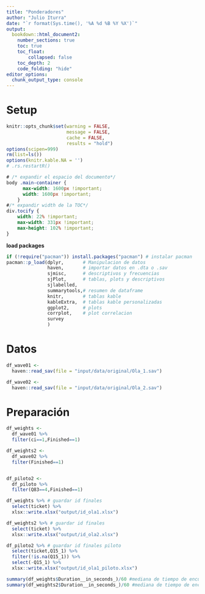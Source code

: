 ```yaml
---
title: "Ponderadores"
author: "Julio Iturra"
date: "`r format(Sys.time(), '%A %d %B %Y %X')`"
output:
  bookdown::html_document2:
    number_sections: true
    toc: true
    toc_float:
        collapsed: false
    toc_depth: 2
    code_folding: "hide"
editor_options:
  chunk_output_type: console
---
```



# Setup

```r
knitr::opts_chunk$set(warning = FALSE,
                      message = FALSE, 
                      cache = FALSE,
                      results = "hold")
options(scipen=999)
rm(list=ls())
options(knitr.kable.NA = '')
# .rs.restartR()
```

```css
# /* expandir el espacio del documento*/
body .main-container {
      max-width: 1600px !important;
      width: 1600px !important;
    }
#/* expandir width de la TOC*/
div.tocify {
    width: 22% !important;
    max-width: 331px !important;
    max-height: 102% !important;
}
```

**load packages**
```r
if (!require("pacman")) install.packages("pacman") # instalar pacman
pacman::p_load(dplyr,       # Manipulacion de datos 
               haven,       # importar datos en .dta o .sav
               sjmisc,      # descriptivos y frecuencias
               sjPlot,      # tablas, plots y descriptivos
               sjlabelled,
               summarytools,# resumen de dataframe
               knitr,       # tablas kable
               kableExtra,  # tablas kable personalizadas
               ggplot2,     # plots
               corrplot,    # plot correlacion
               survey
               )

```

# Datos

```r
df_wave01 <- 
  haven::read_sav(file = "input/data/original/Ola_1.sav")

df_wave02 <- 
  haven::read_sav(file = "input/data/original/Ola_2.sav")
```

# Preparación

```r
df_weights <- 
  df_wave01 %>% 
  filter(ci==1,Finished==1)

df_weights2 <- 
  df_wave02 %>% 
  filter(Finished==1)


df_piloto2 <- 
  df_piloto %>% 
  filter(Q83==4,Finished==1)
```

```r
df_weights %>% # guardar id finales
  select(ticket) %>% 
  xlsx::write.xlsx("output/id_ola1.xlsx")

df_weights2 %>% # guardar id finales
  select(ticket) %>% 
  xlsx::write.xlsx("output/id_ola2.xlsx")

df_piloto2 %>% # guardar id finales piloto
  select(ticket,Q15_1) %>% 
  filter(!is.na(Q15_1)) %>% 
  select(-Q15_1) %>% 
  xlsx::write.xlsx("output/id_ola1_piloto.xlsx")
```

```r
summary(df_weights$Duration__in_seconds_)/60 #mediana de tiempo de encuesta
summary(df_weights2$Duration__in_seconds_)/60 #mediana de tiempo de encuesta
```
